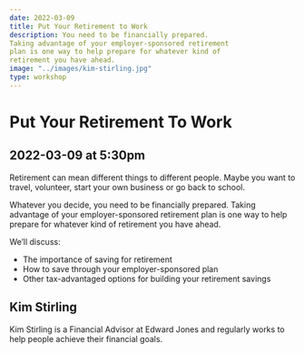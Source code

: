 ```yaml
---
date: 2022-03-09
title: Put Your Retirement to Work
description: You need to be financially prepared.
Taking advantage of your employer-sponsored retirement
plan is one way to help prepare for whatever kind of
retirement you have ahead.
image: "../images/kim-stirling.jpg"
type: workshop
---
```


# Put Your Retirement To Work

## 2022-03-09 at 5:30pm

Retirement can mean different things to different people.
Maybe you want to travel, volunteer, start your own business or go back to school.

Whatever you decide, you need to be financially prepared.
Taking advantage of your employer-sponsored retirement
plan is one way to help prepare for whatever kind of
retirement you have ahead.

We’ll discuss:

- The importance of saving for retirement
- How to save through your employer-sponsored plan
- Other tax-advantaged options for building your
  retirement savings

## Kim Stirling

Kim Stirling is a Financial Advisor at Edward Jones and regularly works to help people achieve their financial goals.
